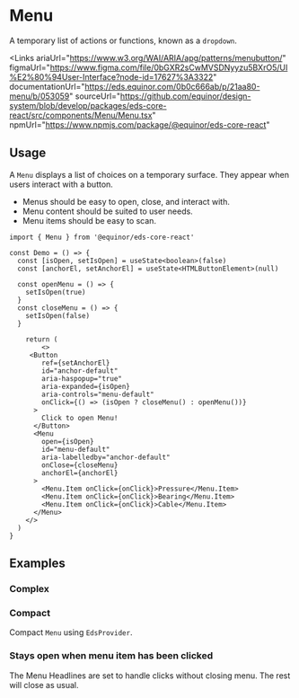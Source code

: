 
# Menu

A temporary list of actions or functions, known as a `dropdown`. 

<Links 
    ariaUrl="https://www.w3.org/WAI/ARIA/apg/patterns/menubutton/"
    figmaUrl="https://www.figma.com/file/0bGXR2sCwMVSDNyyzu5BXrO5/UI%E2%80%94User-Interface?node-id=17627%3A3322"
    documentationUrl="https://eds.equinor.com/0b0c666ab/p/21aa80-menu/b/053059"
    sourceUrl="https://github.com/equinor/design-system/blob/develop/packages/eds-core-react/src/components/Menu/Menu.tsx"
    npmUrl="https://www.npmjs.com/package/@equinor/eds-core-react"
></Links>

<Story id="navigation-menu--introduction" />
<PropsTable />

## Usage

A `Menu` displays a list of choices on a temporary surface. They appear when users interact with a button.

<ul>
  <li>Menus should be easy to open, close, and interact with.</li>
  <li>Menu content should be suited to user needs.</li>
  <li>Menu items should be easy to scan.</li>
</ul>

```tsx
import { Menu } from '@equinor/eds-core-react'

const Demo = () => {
  const [isOpen, setIsOpen] = useState<boolean>(false)
  const [anchorEl, setAnchorEl] = useState<HTMLButtonElement>(null)

  const openMenu = () => {
    setIsOpen(true)
  }
  const closeMenu = () => {
    setIsOpen(false)
  }

    return (
        <>
     <Button
        ref={setAnchorEl}
        id="anchor-default"
        aria-haspopup="true"
        aria-expanded={isOpen}
        aria-controls="menu-default"
        onClick={() => (isOpen ? closeMenu() : openMenu())}
      >
        Click to open Menu!
      </Button>
      <Menu
        open={isOpen}
        id="menu-default"
        aria-labelledby="anchor-default"
        onClose={closeMenu}
        anchorEl={anchorEl}
      >
        <Menu.Item onClick={onClick}>Pressure</Menu.Item>
        <Menu.Item onClick={onClick}>Bearing</Menu.Item>
        <Menu.Item onClick={onClick}>Cable</Menu.Item>
      </Menu>
    </>
  )
}
```

## Examples

### Complex

<Story id="navigation-menu--complex" />

### Compact

Compact `Menu` using `EdsProvider`. 

<Story id="navigation-menu--compact" />

### Stays open when menu item has been clicked

The Menu Headlines are set to handle clicks without closing menu. The rest will close as usual.

<Story id="navigation-menu--stays-open" />
